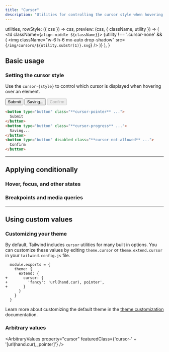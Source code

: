 ```yaml
---
title: "Cursor"
description: "Utilities for controlling the cursor style when hovering over an element."
---
```



  utilities,
  rowStyle: ({ css }) => css,
  preview: (css, { className, utility }) => (
    <td className={`align-middle ${className}`}>
      {utility !== '.cursor-none' && (
        <img
          className="w-6 h-6 mx-auto drop-shadow"
          src={`/img/cursors/${utility.substr(1)}.svg`}
        />
      )}
    </td>
  ),
}

## Basic usage

### Setting the cursor style

Use the `cursor-{style}` to control which cursor is displayed when hovering over an element.

<Example hint="Hover over each button to see the cursor change">
  <div class="flex flex-col sm:flex-row gap-4 sm:gap-0 items-center justify-around">
    <button type="button" class="w-full sm:w-auto py-2 px-3 bg-indigo-600 hover:bg-indigo-700 disabled:bg-indigo-300 dark:disabled:bg-indigo-800 text-white dark:disabled:text-indigo-400 text-sm font-semibold rounded-md shadow focus:outline-none cursor-pointer" tabindex="-1">
      Submit
    </button>
    <button type="button" class="w-full sm:w-auto py-2 px-3 bg-indigo-600 hover:bg-indigo-700 disabled:bg-indigo-300 dark:disabled:bg-indigo-800 text-white dark:disabled:text-indigo-400 text-sm font-semibold rounded-md shadow focus:outline-none cursor-progress" tabindex="-1">
      Saving...
    </button>
    <button type="button" class="w-full sm:w-auto py-2 px-3 bg-indigo-600 hover:bg-indigo-700 disabled:bg-indigo-300 dark:disabled:bg-indigo-800 text-white dark:disabled:text-indigo-400 text-sm font-semibold rounded-md shadow focus:outline-none cursor-not-allowed" tabindex="-1" disabled>
      Confirm
    </button>
  </div>
</Example>

```html
<button type="button" class="**cursor-pointer** ...">
  Submit
</button>
<button type="button" class="**cursor-progress** ...">
  Saving...
</button>
<button type="button" disabled class="**cursor-not-allowed** ...">
  Confirm
</button>
```

---

## <Heading ignore>Applying conditionally</Heading>

### <Heading ignore>Hover, focus, and other states</Heading>

<HoverFocusAndOtherStates defaultClass="cursor-not-allowed" featuredClass="cursor-auto" variant="focus" />

### <Heading ignore>Breakpoints and media queries</Heading>

<BreakpointsAndMediaQueries defaultClass="cursor-not-allowed" featuredClass="cursor-auto" />

---

## Using custom values

### Customizing your theme

By default, Tailwind includes `cursor` utilities for many built in options. You can customize these values by editing `theme.cursor` or `theme.extend.cursor` in your `tailwind.config.js` file.

```diff-js {{ filename: 'tailwind.config.js' }}
  module.exports = {
    theme: {
      extend: {
+       cursor: {
+         'fancy': 'url(hand.cur), pointer',
+       }
      }
    }
  }
```

Learn more about customizing the default theme in the [theme customization](/docs/theme#customizing-the-default-theme) documentation.

### Arbitrary values

<ArbitraryValues property="cursor" featuredClass={'cursor-' + '[url(hand.cur),_pointer]'} />
